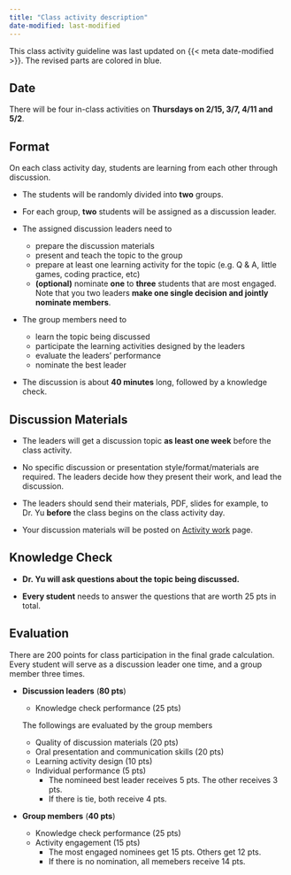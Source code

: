 ```yaml
---
title: "Class activity description"
date-modified: last-modified
---
```


This class activity guideline was last updated on {{< meta date-modified >}}. The revised parts are colored in [blue]{.blue}.

## Date

There will be four in-class activities on **Thursdays on 2/15, 3/7, 4/11 and 5/2**.

## Format

On each class activity day, students are learning from each other through discussion.

-   The students will be randomly divided into **two** groups.

-   For each group, **two** students will be assigned as a discussion leader.

-   The assigned discussion leaders need to

    -   prepare the discussion materials
    -   present and teach the topic to the group
    -   prepare at least one learning activity for the topic (e.g. Q & A, little games, coding practice, etc)
    -   [**(optional)** nominate **one** to **three** students that are most engaged. Note that you two leaders **make one single decision and jointly nominate members**.]{.blue}

-   The group members need to

    -   learn the topic being discussed
    -   participate the learning activities designed by the leaders
    -   evaluate the leaders' performance
    -   [nominate the best leader]{.blue}
    
    
<!-- -   Each presenter should prepare *at least* **two non-Yes-No** questions for all participants to answer. -->

<!-- -   **Each of the [three assigned MATH 4780](activity-work.html)** students should ask either one or both presenters *at least one* **non-Yes-No** question. -->

-   The discussion is about **40 minutes** long, followed by a knowledge check.

## Discussion Materials

-   The leaders will get a discussion topic **as least one week** before the class activity.

-   No specific discussion or presentation style/format/materials are required. The leaders decide how they present their work, and lead the discussion.

-   The leaders should send their materials, PDF, slides for example, to Dr. Yu **before** the class begins on the class activity day.

-   Your discussion materials will be posted on [Activity work](activity-work.html) page.

## Knowledge Check

-   **Dr. Yu will ask questions about the topic being discussed.**

-   **Every student** needs to answer the questions that are worth 25 pts in total.


## Evaluation

There are 200 points for class participation in the final grade calculation. Every student will serve as a discussion leader one time, and a group member three times.

-   **Discussion leaders** (**80 pts**)

    -   Knowledge check performance (25 pts)
    
    The followings are evaluated by the group members
    -   Quality of discussion materials (20 pts)
    -   Oral presentation and communication skills (20 pts)
    -   Learning activity design (10 pts)
    -   [Individual performance (5 pts)]{.blue}
        * [The nomineed best leader receives 5 pts. The other receives 3 pts.]{.blue}
        * [If there is tie, both receive 4 pts.]{.blue}
    
-   **Group members** (**40 pts**)

    -   Knowledge check performance (25 pts)
    -   Activity engagement (15 pts)
        * The most engaged nominees get 15 pts. Others get 12 pts.
        * [If there is no nomination, all memebers receive 14 pts.]{.blue}